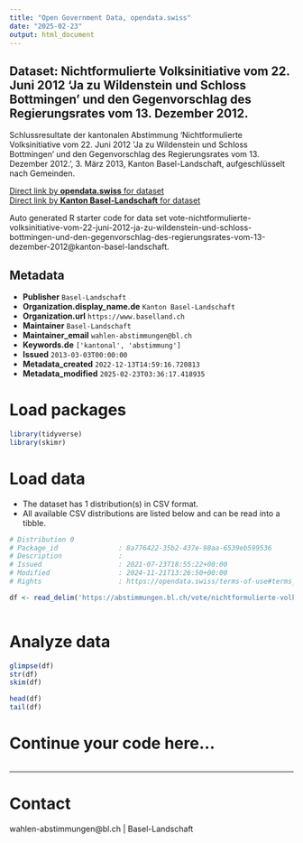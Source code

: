 ```yaml
---
title: "Open Government Data, opendata.swiss"
date: "2025-02-23"
output: html_document
---
```


## Dataset: Nichtformulierte Volksinitiative vom 22. Juni 2012 'Ja zu Wildenstein und Schloss Bottmingen' und den Gegenvorschlag des Regierungsrates vom 13. Dezember 2012.

Schlussresultate der kantonalen Abstimmung 'Nichtformulierte Volksinitiative vom 22. Juni 2012 'Ja zu Wildenstein und Schloss Bottmingen' und den Gegenvorschlag des Regierungsrates vom 13. Dezember 2012.', 3. März 2013, Kanton Basel-Landschaft, aufgeschlüsselt nach Gemeinden.

[Direct link by **opendata.swiss** for dataset](https://opendata.swiss/de/dataset/nichtformulierte-volksinitiative-vom-22-juni-2012-ja-zu-wildenstein-und-schloss-bottmingen-2012)<br>
[Direct link by **Kanton Basel-Landschaft** for dataset](https://abstimmungen.bl.ch/vote/nichtformulierte-volksinitiative-vom-22-juni-2012-ja-zu-wildenstein-und-schloss-bottmingen-und-den-gegenvorschlag-des-regierungsrates-vom-13-dezember-2012/data)

Auto generated R starter code for data set vote-nichtformulierte-volksinitiative-vom-22-juni-2012-ja-zu-wildenstein-und-schloss-bottmingen-und-den-gegenvorschlag-des-regierungsrates-vom-13-dezember-2012@kanton-basel-landschaft.

## Metadata

- **Publisher** `Basel-Landschaft`
- **Organization.display_name.de** `Kanton Basel-Landschaft`
- **Organization.url** `https://www.baselland.ch`
- **Maintainer** `Basel-Landschaft`
- **Maintainer_email** `wahlen-abstimmungen@bl.ch`
- **Keywords.de** `['kantonal', 'abstimmung']`
- **Issued** `2013-03-03T00:00:00`
- **Metadata_created** `2022-12-13T14:59:16.720813`
- **Metadata_modified** `2025-02-23T03:36:17.418935`


# Load packages

```r

library(tidyverse)
library(skimr)

```

# Load data

-   The dataset has 1 distribution(s) in CSV format.
-   All available CSV distributions are listed below and can be read into a tibble.

```r

# Distribution 0
# Package_id               : 8a776422-35b2-437e-98aa-6539eb599536
# Description              : 
# Issued                   : 2021-07-23T18:55:22+00:00
# Modified                 : 2024-11-21T13:26:50+00:00
# Rights                   : https://opendata.swiss/terms-of-use#terms_by

df <- read_delim('https://abstimmungen.bl.ch/vote/nichtformulierte-volksinitiative-vom-22-juni-2012-ja-zu-wildenstein-und-schloss-bottmingen-und-den-gegenvorschlag-des-regierungsrates-vom-13-dezember-2012/data-csv')



```

# Analyze data

```r

glimpse(df)
str(df)
skim(df)

head(df)
tail(df)

```

# Continue your code here...

```r

```

------------------------------------------------------------------------

# Contact

wahlen-abstimmungen@bl.ch | Basel-Landschaft
